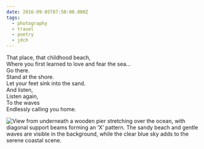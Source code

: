 ```yaml
---
date: 2016-09-05T07:50:00.000Z
tags:
  - photography
  - travel
  - poetry
  - jdch
---
```

That place, that childhood beach,<br/>
Where you first learned to love and fear the sea...<br/>
Go there.<br/>
Stand at the shore.<br/>
Let your feet sink into the sand.<br/>
And listen,<br/>
Listen again,<br/>
To the waves<br/>
Endlessly calling you home.

![View from underneath a wooden pier stretching over the ocean, with diagonal support beams forming an ‘X’ pattern. The sandy beach and gentle waves are visible in the background, while the clear blue sky adds to the serene coastal scene.](../../assets/photos/20160905-IMG_3797.jpg)
